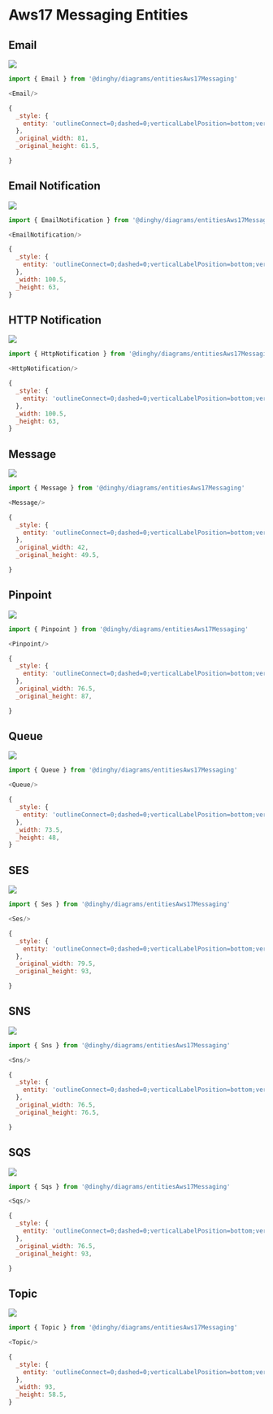 
# Aws17 Messaging Entities


## Email

<Tabs>
  <TabItem value="Preview">

![](./email.png#drawio)

  </TabItem>
  <TabItem value="Usage">
    
```js
import { Email } from '@dinghy/diagrams/entitiesAws17Messaging'

<Email/>
```

  </TabItem>
  <TabItem value="Definition">
    
```js
{
  _style: {
    entity: 'outlineConnect=0;dashed=0;verticalLabelPosition=bottom;verticalAlign=top;align=center;html=1;shape=mxgraph.aws3.email;fillColor=#D9A741;gradientColor=none;',
  },
  _original_width: 81,
  _original_height: 61.5,

}
```

  </TabItem>
</Tabs>


## Email Notification

<Tabs>
  <TabItem value="Preview">

![](./email-notification.png#drawio)

  </TabItem>
  <TabItem value="Usage">
    
```js
import { EmailNotification } from '@dinghy/diagrams/entitiesAws17Messaging'

<EmailNotification/>
```

  </TabItem>
  <TabItem value="Definition">
    
```js
{
  _style: {
    entity: 'outlineConnect=0;dashed=0;verticalLabelPosition=bottom;verticalAlign=top;align=center;html=1;shape=mxgraph.aws3.email_notification;fillColor=#D9A741;gradientColor=none;',
  },
  _width: 100.5,
  _height: 63,
}
```

  </TabItem>
</Tabs>


## HTTP Notification

<Tabs>
  <TabItem value="Preview">

![](./http-notification.png#drawio)

  </TabItem>
  <TabItem value="Usage">
    
```js
import { HttpNotification } from '@dinghy/diagrams/entitiesAws17Messaging'

<HttpNotification/>
```

  </TabItem>
  <TabItem value="Definition">
    
```js
{
  _style: {
    entity: 'outlineConnect=0;dashed=0;verticalLabelPosition=bottom;verticalAlign=top;align=center;html=1;shape=mxgraph.aws3.http_notification;fillColor=#D9A741;gradientColor=none;',
  },
  _width: 100.5,
  _height: 63,
}
```

  </TabItem>
</Tabs>


## Message

<Tabs>
  <TabItem value="Preview">

![](./message.png#drawio)

  </TabItem>
  <TabItem value="Usage">
    
```js
import { Message } from '@dinghy/diagrams/entitiesAws17Messaging'

<Message/>
```

  </TabItem>
  <TabItem value="Definition">
    
```js
{
  _style: {
    entity: 'outlineConnect=0;dashed=0;verticalLabelPosition=bottom;verticalAlign=top;align=center;html=1;shape=mxgraph.aws3.message;fillColor=#D9A741;gradientColor=none;',
  },
  _original_width: 42,
  _original_height: 49.5,

}
```

  </TabItem>
</Tabs>


## Pinpoint

<Tabs>
  <TabItem value="Preview">

![](./pinpoint.png#drawio)

  </TabItem>
  <TabItem value="Usage">
    
```js
import { Pinpoint } from '@dinghy/diagrams/entitiesAws17Messaging'

<Pinpoint/>
```

  </TabItem>
  <TabItem value="Definition">
    
```js
{
  _style: {
    entity: 'outlineConnect=0;dashed=0;verticalLabelPosition=bottom;verticalAlign=top;align=center;html=1;shape=mxgraph.aws3.pinpoint;fillColor=#AD688B;gradientColor=none;',
  },
  _original_width: 76.5,
  _original_height: 87,

}
```

  </TabItem>
</Tabs>


## Queue

<Tabs>
  <TabItem value="Preview">

![](./queue.png#drawio)

  </TabItem>
  <TabItem value="Usage">
    
```js
import { Queue } from '@dinghy/diagrams/entitiesAws17Messaging'

<Queue/>
```

  </TabItem>
  <TabItem value="Definition">
    
```js
{
  _style: {
    entity: 'outlineConnect=0;dashed=0;verticalLabelPosition=bottom;verticalAlign=top;align=center;html=1;shape=mxgraph.aws3.queue;fillColor=#D9A741;gradientColor=none;',
  },
  _width: 73.5,
  _height: 48,
}
```

  </TabItem>
</Tabs>


## SES

<Tabs>
  <TabItem value="Preview">

![](./ses.png#drawio)

  </TabItem>
  <TabItem value="Usage">
    
```js
import { Ses } from '@dinghy/diagrams/entitiesAws17Messaging'

<Ses/>
```

  </TabItem>
  <TabItem value="Definition">
    
```js
{
  _style: {
    entity: 'outlineConnect=0;dashed=0;verticalLabelPosition=bottom;verticalAlign=top;align=center;html=1;shape=mxgraph.aws3.ses;fillColor=#D9A741;gradientColor=none;',
  },
  _original_width: 79.5,
  _original_height: 93,

}
```

  </TabItem>
</Tabs>


## SNS

<Tabs>
  <TabItem value="Preview">

![](./sns.png#drawio)

  </TabItem>
  <TabItem value="Usage">
    
```js
import { Sns } from '@dinghy/diagrams/entitiesAws17Messaging'

<Sns/>
```

  </TabItem>
  <TabItem value="Definition">
    
```js
{
  _style: {
    entity: 'outlineConnect=0;dashed=0;verticalLabelPosition=bottom;verticalAlign=top;align=center;html=1;shape=mxgraph.aws3.sns;fillColor=#D9A741;gradientColor=none;',
  },
  _original_width: 76.5,
  _original_height: 76.5,

}
```

  </TabItem>
</Tabs>


## SQS

<Tabs>
  <TabItem value="Preview">

![](./sqs.png#drawio)

  </TabItem>
  <TabItem value="Usage">
    
```js
import { Sqs } from '@dinghy/diagrams/entitiesAws17Messaging'

<Sqs/>
```

  </TabItem>
  <TabItem value="Definition">
    
```js
{
  _style: {
    entity: 'outlineConnect=0;dashed=0;verticalLabelPosition=bottom;verticalAlign=top;align=center;html=1;shape=mxgraph.aws3.sqs;fillColor=#D9A741;gradientColor=none;',
  },
  _original_width: 76.5,
  _original_height: 93,

}
```

  </TabItem>
</Tabs>


## Topic

<Tabs>
  <TabItem value="Preview">

![](./topic.png#drawio)

  </TabItem>
  <TabItem value="Usage">
    
```js
import { Topic } from '@dinghy/diagrams/entitiesAws17Messaging'

<Topic/>
```

  </TabItem>
  <TabItem value="Definition">
    
```js
{
  _style: {
    entity: 'outlineConnect=0;dashed=0;verticalLabelPosition=bottom;verticalAlign=top;align=center;html=1;shape=mxgraph.aws3.topic_2;fillColor=#D9A741;gradientColor=none;',
  },
  _width: 93,
  _height: 58.5,
}
```

  </TabItem>
</Tabs>

